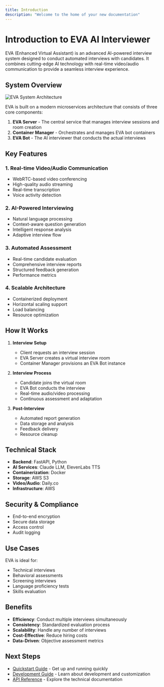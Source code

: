 ```yaml
---
title: Introduction
description: "Welcome to the home of your new documentation"
---
```

# Introduction to EVA AI Interviewer

EVA (Enhanced Virtual Assistant) is an advanced AI-powered interview system designed to conduct automated interviews with candidates. It combines cutting-edge AI technology with real-time video/audio communication to provide a seamless interview experience.

## System Overview

![EVA System Architecture](/images/EvaArch.png)

EVA is built on a modern microservices architecture that consists of three core components:

1. **EVA Server** - The central service that manages interview sessions and room creation
2. **Container Manager** - Orchestrates and manages EVA bot containers
3. **EVA Bot** - The AI interviewer that conducts the actual interviews

## Key Features

### 1. Real-time Video/Audio Communication
- WebRTC-based video conferencing
- High-quality audio streaming
- Real-time transcription
- Voice activity detection

### 2. AI-Powered Interviewing
- Natural language processing
- Context-aware question generation
- Intelligent response analysis
- Adaptive interview flow

### 3. Automated Assessment
- Real-time candidate evaluation
- Comprehensive interview reports
- Structured feedback generation
- Performance metrics

### 4. Scalable Architecture
- Containerized deployment
- Horizontal scaling support
- Load balancing
- Resource optimization

## How It Works

1. **Interview Setup**
   - Client requests an interview session
   - EVA Server creates a virtual interview room
   - Container Manager provisions an EVA Bot instance

2. **Interview Process**
   - Candidate joins the virtual room
   - EVA Bot conducts the interview
   - Real-time audio/video processing
   - Continuous assessment and adaptation

3. **Post-Interview**
   - Automated report generation
   - Data storage and analysis
   - Feedback delivery
   - Resource cleanup

## Technical Stack

- **Backend**: FastAPI, Python
- **AI Services**: Claude LLM, ElevenLabs TTS
- **Containerization**: Docker
- **Storage**: AWS S3
- **Video/Audio**: Daily.co
- **Infrastructure**: AWS

## Security & Compliance

- End-to-end encryption
- Secure data storage
- Access control
- Audit logging


## Use Cases

EVA is ideal for:
- Technical interviews
- Behavioral assessments
- Screening interviews
- Language proficiency tests
- Skills evaluation

## Benefits

- **Efficiency**: Conduct multiple interviews simultaneously
- **Consistency**: Standardized evaluation process
- **Scalability**: Handle any number of interviews
- **Cost-Effective**: Reduce hiring costs
- **Data-Driven**: Objective assessment metrics

## Next Steps

- [Quickstart Guide](/quickstart) - Get up and running quickly
- [Development Guide](/development) - Learn about development and customization
- [API Reference](/api-reference) - Explore the technical documentation
